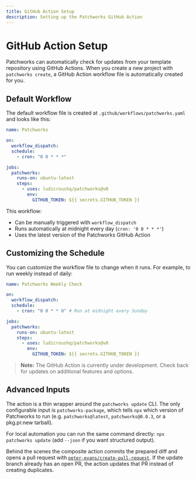 ```yaml
---
title: GitHub Action Setup
description: Setting up the Patchworks GitHub Action
---
```


# GitHub Action Setup

Patchworks can automatically check for updates from your template repository using GitHub Actions. When you create a new project with `patchworks create`, a GitHub Action workflow file is automatically created for you.

## Default Workflow

The default workflow file is created at `.github/workflows/patchworks.yaml` and looks like this:

```yaml
name: Patchworks

on:
  workflow_dispatch:
  schedule:
    - cron: "0 0 * * *"

jobs:
  patchworks:
    runs-on: ubuntu-latest
    steps:
      - uses: ludicroushq/patchworks@v0
        env:
          GITHUB_TOKEN: ${{ secrets.GITHUB_TOKEN }}
```

This workflow:

- Can be manually triggered with `workflow_dispatch`
- Runs automatically at midnight every day (`cron: '0 0 * * *'`)
- Uses the latest version of the Patchworks GitHub Action

## Customizing the Schedule

You can customize the workflow file to change when it runs. For example, to run weekly instead of daily:

```yaml
name: Patchworks Weekly Check

on:
  workflow_dispatch:
  schedule:
    - cron: "0 0 * * 0" # Run at midnight every Sunday

jobs:
  patchworks:
    runs-on: ubuntu-latest
    steps:
      - uses: ludicroushq/patchworks@v0
        env:
          GITHUB_TOKEN: ${{ secrets.GITHUB_TOKEN }}
```

> **Note:** The GitHub Action is currently under development. Check back for updates on additional features and options.

## Advanced Inputs

The action is a thin wrapper around the `patchworks update` CLI. The only configurable input is `patchworks-package`, which tells `npx` which version of Patchworks to run (e.g. `patchworks@latest`, `patchworks@0.0.3`, or a pkg.pr.new tarball).

For local automation you can run the same command directly: `npx patchworks update` (add `--json` if you want structured output).

Behind the scenes the composite action commits the prepared diff and opens a pull request with [`peter-evans/create-pull-request`](https://github.com/peter-evans/create-pull-request). If the update branch already has an open PR, the action updates that PR instead of creating duplicates.

